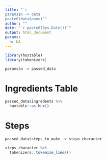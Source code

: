 ```yaml
---
title: "`r 
params$n -> data
paste0(data$name)`"
author: ""
date: "`r paste0(Sys.Date())`"
output: html_document
params:
  n: NA
---
```



```r
library(huxtable)
library(tokenizers)

params$n -> passed_data
```

# Ingredients Table

```r

passed_data$ingredents %>% 
  huxtable::as_hux()

```


# Steps 

```r

passed_data$steps_to_make -> steps_character

steps_character %>% 
  tokenizers::tokenize_lines()
```


